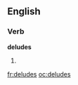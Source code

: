 ==English==

===Verb===
'''deludes'''

# {{third-person singular of|[[delude]]}}

[[fr:deludes]]
[[oc:deludes]]